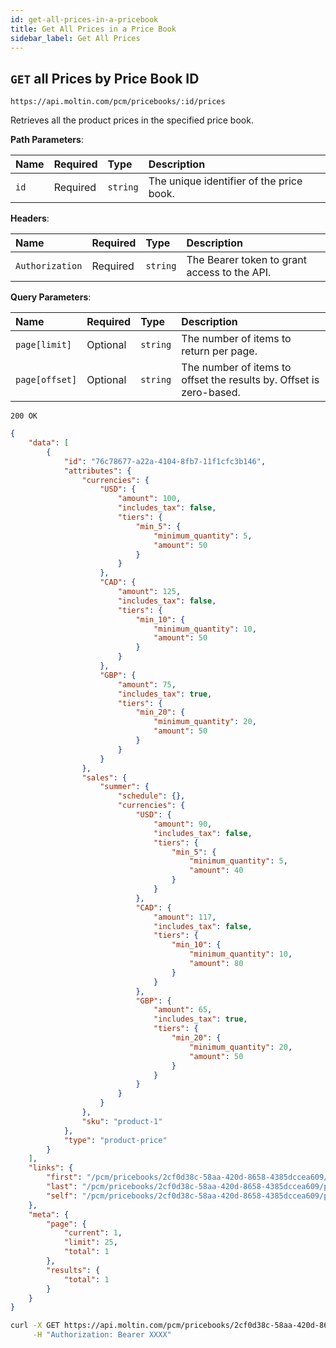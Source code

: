 ```yaml
---
id: get-all-prices-in-a-pricebook
title: Get All Prices in a Price Book
sidebar_label: Get All Prices
---
```


## `GET` all Prices by Price Book ID

```http
https://api.moltin.com/pcm/pricebooks/:id/prices
```

Retrieves all the product prices in the specified price book.

<!--DOCUSAURUS_CODE_TABS-->

<!-- Request -->

**Path Parameters**:

| Name | Required | Type | Description |
| :--- | :--- | :--- | :--- |
| `id` | Required | `string` | The unique identifier of the price book. |

**Headers**:

| Name | Required | Type | Description |
| :--- | :--- | :--- | :--- |
| `Authorization` | Required | `string` | The Bearer token to grant access to the API. |

**Query Parameters**:

| Name | Required | Type | Description |
| :--- | :--- | :--- | :--- |
| `page[limit]` | Optional | `string` | The number of items to return per page. |
| `page[offset]` | Optional | `string` | The number of items to offset the results by. Offset is zero-based. |

<!-- Response - PCM -->

`200 OK`

```json
{
    "data": [
        {
            "id": "76c78677-a22a-4104-8fb7-11f1cfc3b146",
            "attributes": {
                "currencies": {
                    "USD": {
                        "amount": 100,
                        "includes_tax": false,
                        "tiers": {
                            "min_5": {
                                "minimum_quantity": 5,
                                "amount": 50
                            }
                        }
                    },
                    "CAD": {
                        "amount": 125,
                        "includes_tax": false,
                        "tiers": {
                            "min_10": {
                                "minimum_quantity": 10,
                                "amount": 50
                            }
                        }
                    },
                    "GBP": {
                        "amount": 75,
                        "includes_tax": true,
                        "tiers": {
                            "min_20": {
                                "minimum_quantity": 20,
                                "amount": 50
                            }
                        }
                    }
                },
                "sales": {
                    "summer": {
                        "schedule": {},
                        "currencies": {
                            "USD": {
                                "amount": 90,
                                "includes_tax": false,
                                "tiers": {
                                    "min_5": {
                                        "minimum_quantity": 5,
                                        "amount": 40
                                    }
                                }
                            },
                            "CAD": {
                                "amount": 117,
                                "includes_tax": false,
                                "tiers": {
                                    "min_10": {
                                        "minimum_quantity": 10,
                                        "amount": 80
                                    }
                                }
                            },
                            "GBP": {
                                "amount": 65,
                                "includes_tax": true,
                                "tiers": {
                                    "min_20": {
                                        "minimum_quantity": 20,
                                        "amount": 50
                                    }
                                }
                            }
                        }
                    }
                },
                "sku": "product-1"
            },
            "type": "product-price"
        }
    ],
    "links": {
        "first": "/pcm/pricebooks/2cf0d38c-58aa-420d-8658-4385dccea609/prices?page[offset]=0&page[limit]=25&",
        "last": "/pcm/pricebooks/2cf0d38c-58aa-420d-8658-4385dccea609/prices?page[offset]=0&page[limit]=25&",
        "self": "/pcm/pricebooks/2cf0d38c-58aa-420d-8658-4385dccea609/prices"
    },
    "meta": {
        "page": {
            "current": 1,
            "limit": 25,
            "total": 1
        },
        "results": {
            "total": 1
        }
    }
}
```

<!--END_DOCUSAURUS_CODE_TABS-->

<!--DOCUSAURUS_CODE_TABS-->

<!--cURL-->

```bash
curl -X GET https://api.moltin.com/pcm/pricebooks/2cf0d38c-58aa-420d-8658-4385dccea609/prices \
     -H "Authorization: Bearer XXXX"
```

<!--END_DOCUSAURUS_CODE_TABS-->
